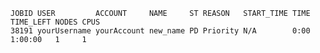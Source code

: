 ```output
JOBID USER         ACCOUNT     NAME     ST REASON   START_TIME TIME TIME_LEFT NODES CPUS
38191 yourUsername yourAccount new_name PD Priority N/A        0:00 1:00:00   1     1
```
